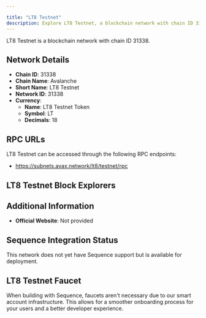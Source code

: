 ```yaml
---

title: "LT8 Testnet"
description: Explore LT8 Testnet, a blockchain network with chain ID 31338. Learn about its native currency, LT8 Testnet Token, and how to interact with the network.
---
```




LT8 Testnet is a blockchain network with chain ID 31338.

## Network Details

- **Chain ID**: 31338
- **Chain Name**: Avalanche
- **Short Name**: LT8 Testnet
- **Network ID**: 31338
- **Currency**: 
  - **Name**: LT8 Testnet Token
  - **Symbol**: LT
  - **Decimals**: 18

## RPC URLs

LT8 Testnet can be accessed through the following RPC endpoints:

- https://subnets.avax.network/lt8/testnet/rpc

## LT8 Testnet Block Explorers



## Additional Information

- **Official Website**: Not provided

## Sequence Integration Status

This network does not yet have Sequence support but is available for deployment.

## LT8 Testnet Faucet

When building with Sequence, faucets aren't necessary due to our smart account infrastructure. This allows for a smoother onboarding process for your users and a better developer experience.
